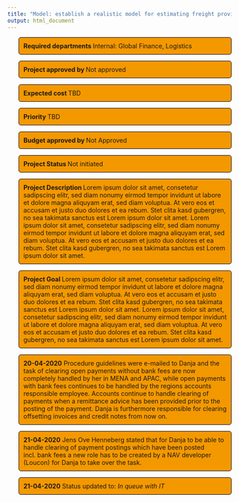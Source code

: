 ```yaml
---
title: "Model: establish a realistic model for estimating freight provissions"
output: html_document
---
```

<head>
<script language = "javascript">
<!--hide
var password;
var pass1="12345";
password=prompt('Enter Password To View Page',' ');
if (password==pass1)
alert ('Correct password, click OK to enter.';
else
{window.location="http://www.chrielben.github.io";
}
//-->
</script>
</head>
<style>
p.comment {
background-color: #f49800;
padding: 10px;
border: 1px solid black;
margin-left: 25px;
border-radius: 5px;
font-style: ;
}

p.status {
background-color: #f49800;
padding: 10px;
border: 1px solid black;
margin-left: 25px;
border-radius: 5px;
font-style: ;
}
</style>

<p class="comment">
<b> Required departments </b> Internal: Global Finance, Logistics
</p>

<p class="comment">
<b> Project approved by </b> Not approved
</p>

<p class="comment">
<b> Expected cost </b> TBD
</p>

<p class="comment">
<b> Priority </b> TBD
</p>

<p class="comment">
<b> Budget approved by </b> Not Approved
</p>

<p class="comment">
<b> Project Status </b> Not initiated
</p>

<p class="comment">
<b> Project Description </b>
Lorem ipsum dolor sit amet, consetetur sadipscing elitr, sed diam nonumy eirmod tempor invidunt ut labore et dolore magna aliquyam erat, sed diam voluptua. At vero eos et accusam et justo duo dolores et ea rebum. Stet clita kasd gubergren, no sea takimata sanctus est Lorem ipsum dolor sit amet. Lorem ipsum dolor sit amet, consetetur sadipscing elitr, sed diam nonumy eirmod tempor invidunt ut labore et dolore magna aliquyam erat, sed diam voluptua. At vero eos et accusam et justo duo dolores et ea rebum. Stet clita kasd gubergren, no sea takimata sanctus est Lorem ipsum dolor sit amet.
</p>

<p class="comment">
<b> Project Goal </b>
Lorem ipsum dolor sit amet, consetetur sadipscing elitr, sed diam nonumy eirmod tempor invidunt ut labore et dolore magna aliquyam erat, sed diam voluptua. At vero eos et accusam et justo duo dolores et ea rebum. Stet clita kasd gubergren, no sea takimata sanctus est Lorem ipsum dolor sit amet. Lorem ipsum dolor sit amet, consetetur sadipscing elitr, sed diam nonumy eirmod tempor invidunt ut labore et dolore magna aliquyam erat, sed diam voluptua. At vero eos et accusam et justo duo dolores et ea rebum. Stet clita kasd gubergren, no sea takimata sanctus est Lorem ipsum dolor sit amet.
</p>

<p class="status">
<b>20-04-2020</b>
Procedure guidelines were e-mailed to Danja and the task of clearing open payments without bank fees are now completely handled by her in MENA and APAC, while open payments with bank fees continues to be handled by the regions accounts responsible employee. Accounts continue to handle clearing of payments when a remittance advice has been provided prior to the posting of the payment. Danja is furthermore responsible for clearing offsetting invoices and credit notes from now on. 
</p>

<p class="status">
<b>21-04-2020</b>
Jens Ove Henneberg stated that for Danja to be able to handle clearing of payment postings which have been posted incl. bank fees a new role has to be created by a NAV developer (Loucon) for Danja to take over the task.
</p>

<p class="status">
<b>21-04-2020</b>
Status updated to: <i>In queue with IT</i>
</p>